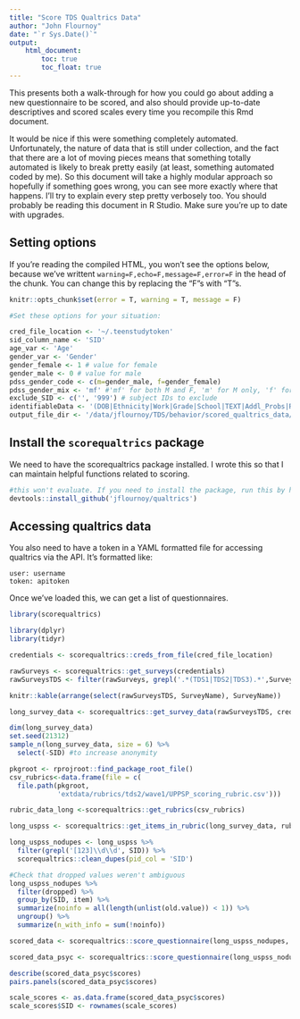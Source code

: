```yaml
---
title: "Score TDS Qualtrics Data"
author: "John Flournoy"
date: "`r Sys.Date()`"
output: 
    html_document:
        toc: true
        toc_float: true
---
```


This presents both a walk-through for how you could go about adding a new questionnaire to be scored, and also should provide up-to-date descriptives and scored scales every time you recompile this Rmd document.

It would be nice if this were something completely automated. Unfortunately, the nature of data that is still under collection, and the fact that there are a lot of moving pieces means that something totally automated is likely to break pretty easily (at least, something automated coded by me). So this document will take a highly modular approach so hopefully if something goes wrong, you can see more exactly where that happens. I'll try to explain every step pretty verbosely too. You should probably be reading this document in R Studio. Make sure you're up to date with upgrades.

## Setting options

If you're reading the compiled HTML, you won't see the options below, because we've writtent `warning=F,echo=F,message=F,error=F` in the head of the chunk. You can change this by replacing the "F"s with "T"s.

```r
knitr::opts_chunk$set(error = T, warning = T, message = F)

#Set these options for your situation:

cred_file_location <- '~/.teenstudytoken'
sid_column_name <- 'SID'
age_var <- 'Age'
gender_var <- 'Gender'
gender_female <- 1 # value for female
gender_male <- 0 # value for male
pdss_gender_code <- c(m=gender_male, f=gender_female)
pdss_gender_mix <- 'mf' #'mf' for both M and F, 'm' for M only, 'f' for F only
exclude_SID <- c('', '999') # subject IDs to exclude
identifiableData <- '(DOB|Ethnicity|Work|Grade|School|TEXT|Addl_Probs|Reasons|Decribe|Concerns|BestThings|Describe|Started|Ended)' # exclude when printing duplicates
output_file_dir <- '/data/jflournoy/TDS/behavior/scored_qualtrics_data/'
```

## Install the `scorequaltrics` package

We need to have the scorequaltrics package installed. I wrote this so that I can maintain helpful functions related to scoring.

```r
#this won't evaluate. If you need to install the package, run this by hand.
devtools::install_github('jflournoy/qualtrics')
```

## Accessing qualtrics data

You also need to have a token in a YAML formatted file for accessing qualtrics via the API. It's formatted like:

```
user: username
token: apitoken
```

Once we've loaded this, we can get a list of questionnaires.

```r
library(scorequaltrics)

library(dplyr)
library(tidyr)

credentials <- scorequaltrics::creds_from_file(cred_file_location)

rawSurveys <- scorequaltrics::get_surveys(credentials)
rawSurveysTDS <- filter(rawSurveys, grepl('.*(TDS1|TDS2|TDS3).*',SurveyName))

knitr::kable(arrange(select(rawSurveysTDS, SurveyName), SurveyName))
```

```r
long_survey_data <- scorequaltrics::get_survey_data(rawSurveysTDS, credentials, pid_col = 'SID')

dim(long_survey_data)
set.seed(21312)
sample_n(long_survey_data, size = 6) %>%
  select(-SID) #to increase anonymity
```

```r
pkgroot <- rprojroot::find_package_root_file()
csv_rubrics<-data.frame(file = c(
  file.path(pkgroot,
            'extdata/rubrics/tds2/wave1/UPPSP_scoring_rubric.csv')))

rubric_data_long <-scorequaltrics::get_rubrics(csv_rubrics)

long_uspss <- scorequaltrics::get_items_in_rubric(long_survey_data, rubric_data_long)
```


```r
long_uspss_nodupes <- long_uspss %>%
  filter(grepl('[123]\\d\\d', SID)) %>%
  scorequaltrics::clean_dupes(pid_col = 'SID')

#Check that dropped values weren't ambiguous
long_uspss_nodupes %>% 
  filter(dropped) %>%
  group_by(SID, item) %>%
  summarize(noinfo = all(length(unlist(old.value)) < 1)) %>%
  ungroup() %>%
  summarize(n_with_info = sum(!noinfo))
```

```r
scored_data <- scorequaltrics::score_questionnaire(long_uspss_nodupes, rubric_data_long)

scored_data_psyc <- scorequaltrics::score_questionnaire(long_uspss_nodupes, rubric_data_long, psych = TRUE)

describe(scored_data_psyc$scores)
pairs.panels(scored_data_psyc$scores)

scale_scores <- as.data.frame(scored_data_psyc$scores)
scale_scores$SID <- rownames(scale_scores)
```